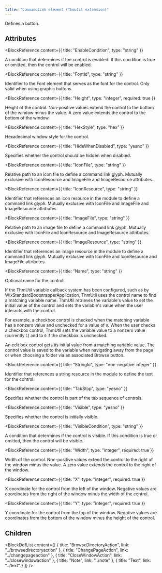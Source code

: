 ```yaml
---
title: "CommandLink element (Thmutil extension)"
---
```



Defines a button.


## Attributes

<BlockWrapper>

  <BlockReference
    content={{
      title: "EnableCondition",
      type: "string"
    }}
  >
  A condition that determines if the control is enabled. If this condition is true or omitted, then the control will be enabled.
  </BlockReference>

  <BlockReference
    content={{
      title: "FontId",
      type: "string"
    }}
  >
  Identifier to the Font element that serves as the font for the control. Only valid when using graphic buttons.
  </BlockReference>

  <BlockReference
    content={{
      title: "Height",
      type: "integer",
      required: true
    }}
  >
  Height of the control. Non-positive values extend the control to the bottom of the window minus the value. A zero value extends the control to the bottom of the window.
  </BlockReference>

  <BlockReference
    content={{
      title: "HexStyle",
      type: "hex"
    }}
  >
  Hexadecimal window style for the control.
  </BlockReference>

  <BlockReference
    content={{
      title: "HideWhenDisabled",
      type: "yesno"
    }}
  >
  Specifies whether the control should be hidden when disabled.
  </BlockReference>

  <BlockReference
    content={{
      title: "IconFile",
      type: "string"
    }}
  >
  Relative path to an icon file to define a command link glyph.
   Mutually exclusive with IconResource and ImageFile and ImageResource attributes.
  </BlockReference>

  <BlockReference
    content={{
      title: "IconResource",
      type: "string"
    }}
  >
  Identifier that references an icon resource in the module to define a command link glyph.
   Mutually exclusive with IconFile and ImageFile and ImageResource attributes.
  </BlockReference>

  <BlockReference
    content={{
      title: "ImageFile",
      type: "string"
    }}
  >
  Relative path to an image file to define a command link glyph.
   Mutually exclusive with IconFile and IconResource and ImageResource attributes.
  </BlockReference>

  <BlockReference
    content={{
      title: "ImageResource",
      type: "string"
    }}
  >
  Identifier that references an image resource in the module to define a command link glyph.
   Mutually exclusive with IconFile and IconResource and ImageFile attributes.
  </BlockReference>

  <BlockReference
    content={{
      title: "Name",
      type: "string"
    }}
  >
  Optional name for the control.
  
   If the ThmUtil variable callback system has been configured, such as by
   WixStandardBootstrapperApplication, ThmUtil uses the control name to
   find a matching variable name. ThmUtil retrieves the variable's value
   to set the initial value of the control and sets the variable's value
   when the user interacts with the control.
  
   For example, a checkbox control is checked when the matching variable
   has a nonzero value and unchecked for a value of `0`. When the user
   checks a checkbox control, ThmUtil sets the variable value to a nonzero
   value (currently `1`) and to `0` if the checkbox is unchecked.
  
   An edit box control gets its initial value from a matching variable
   value. The control value is saved to the variable when navigating away
   from the page or when choosing a folder via an associated Browse button.
  </BlockReference>

  <BlockReference
    content={{
      title: "StringId",
      type: "non-negative integer"
    }}
  >
  Identifier that references a string resource in the module to define the text for the control.
  </BlockReference>

  <BlockReference
    content={{
      title: "TabStop",
      type: "yesno"
    }}
  >
  Specifies whether the control is part of the tab sequence of controls.
  </BlockReference>

  <BlockReference
    content={{
      title: "Visible",
      type: "yesno"
    }}
  >
  Specifies whether the control is initially visible.
  </BlockReference>

  <BlockReference
    content={{
      title: "VisibleCondition",
      type: "string"
    }}
  >
  A condition that determines if the control is visible. If this condition is true or omitted, then the control will be visible.
  </BlockReference>

  <BlockReference
    content={{
      title: "Width",
      type: "integer",
      required: true
    }}
  >
  Width of the control. Non-positive values extend the control to the right of the window minus the value. A zero value extends the control to the right of the window.
  </BlockReference>

  <BlockReference
    content={{
      title: "X",
      type: "integer",
      required: true
    }}
  >
  X coordinate for the control from the left of the window. Negative values are coordinates from the right of the window minus the width of the control.
  </BlockReference>

  <BlockReference
    content={{
      title: "Y",
      type: "integer",
      required: true
    }}
  >
  Y coordinate for the control from the top of the window. Negative values are coordinates from the bottom of the window minus the height of the control.
  </BlockReference>

</BlockWrapper>

## Children

<BlockDefList content={[
    {
      title: "BrowseDirectoryAction",
      link: "../browsedirectoryaction"
    },
    {
      title: "ChangePageAction",
      link: "../changepageaction"
    },
    {
      title: "CloseWindowAction",
      link: "../closewindowaction"
    },
    {
      title: "Note",
      link: "../note"
    },
    {
      title: "Text",
      link: "../text"
    }
  ]}
/>
